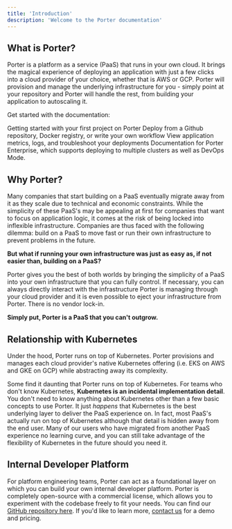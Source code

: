 ```yaml
---
title: 'Introduction'
description: 'Welcome to the Porter documentation'
---
```


## What is Porter?

Porter is a platform as a service (PaaS) that runs in your own cloud. It brings the magical experience of deploying an application with just a few clicks into a cloud provider of your choice, whether that is AWS or GCP. Porter will provision and manage the underlying infrastructure for you - simply point at your repository and Porter will handle the rest, from building your application to autoscaling it.

Get started with the documentation:

<Card title="Getting Started" icon="play" href="/standard/getting-started/overview">
  Getting started with your first project on Porter
</Card>
<Card
  title="Deploying Applications"
  icon="browser"
  href="/standard/deploying-applications/overview"
>
  Deploy from a Github repository, Docker registry, or write your own workflow
</Card>
<Card
  title="Managing Applications"
  icon="bars-progress"
  href="/standard/managing-applications/application-metrics"
>
  View application metrics, logs, and troubleshoot your deployments
</Card>
<Card title="Porter Enterprise" icon="key-skeleton" href="/enterprise/getting-started/overview">
  Documentation for Porter Enterprise, which supports deploying to multiple clusters as well as DevOps Mode.
</Card>

## Why Porter?

Many companies that start building on a PaaS eventually migrate away from it as they scale due to technical and economic constraints. While the simplicity of these PaaS's may be appealing at first for companies that want to focus on application logic, it comes at the risk of being locked into inflexible infrastructure. Companies are thus faced with the following dilemma: build on a PaaS to move fast or run their own infrastructure to prevent problems in the future.

**But what if running your own infrastructure was just as easy as, if not easier than, building on a PaaS?**

Porter gives you the best of both worlds by bringing the simplicity of a PaaS into your own infrastructure that you can fully control. If necessary, you can always directly interact with the infrastructure Porter is managing through your cloud provider and it is even possible to eject your infrastructure from Porter. There is no vendor lock-in.

**Simply put, Porter is a PaaS that you can't outgrow.**

## Relationship with Kubernetes

Under the hood, Porter runs on top of Kubernetes. Porter provisions and manages each cloud provider's native Kubernetes offering (i.e. EKS on AWS and GKE on GCP) while abstracting away its complexity.

Some find it daunting that Porter runs on top of Kubernetes. For teams who don't know Kubernetes, **Kubernetes is an incidental implementation detail**. You don't need to know anything about Kubernetes other than a few basic concepts to use Porter. It just _happens_ that Kubernetes is the best underlying layer to deliver the PaaS experience on. In fact, most PaaS's actually run on top of Kubernetes although that detail is hidden away from the end user. Many of our users who have migrated from another PaaS experience no learning curve, and you can still take advantage of the flexibility of Kubernetes in the future should you need it.

## Internal Developer Platform[](#internal-developer-platform 'Direct link to heading')

For platform engineering teams, Porter can act as a foundational layer on which you can build your own internal developer platform. Porter is completely open-source with a commercial license, which allows you to experiment with the codebase freely to fit your needs. You can find our [GitHub repository here](https://github.com/porter-dev/porter). If you'd like to learn more, [contact us](https://cal.com/talk-to-porter/15min) for a demo and pricing.
